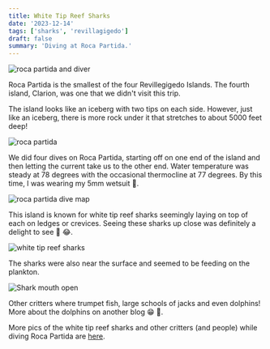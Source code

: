 ```yaml
---
title: White Tip Reef Sharks
date: '2023-12-14'
tags: ['sharks', 'revillagigedo']
draft: false
summary: 'Diving at Roca Partida.'
---
```


<Image
  src="/static/images/roca-partida/roca-partida.jpg"
  width={800}
  height={600}
  alt="roca partida and diver"
/>

Roca Partida is the smallest of the four Revillegigedo Islands. The fourth island, Clarion, was one that we didn't visit this trip.

The island looks like an iceberg with two tips on each side. However, just like an iceberg, there is more rock under it that stretches to about 5000 feet deep!

<Image
  src="/static/images/roca-partida/roca-slide.jpg"
  width={800}
  height={600}
  alt="roca partida"
/>

We did four dives on Roca Partida, starting off on one end of the island and then letting the current take us to the other end. Water temperature was steady at 78 degrees with the occasional thermocline at 77 degrees. By this time, I was wearing my 5mm wetsuit 🥶.

<Image
  src="/static/images/roca-partida/roca-partida-dive-map.jpg"
  width={800}
  height={600}
  alt="roca partida dive map"
/>

This island is known for white tip reef sharks seemingly laying on top of each on ledges or crevices. Seeing these sharks up close was definitely a delight to see 👀 😂.

<Image
  src="/static/images/roca-partida/white-tips-puffer.jpg"
  width={800}
  height={600}
  alt="white tip reef sharks"
/>

The sharks were also near the surface and seemed to be feeding on the plankton.

<Image
  src="/static/images/roca-partida/white-tips-open-mouth.jpg"
  width={800}
  height={600}
  alt="Shark mouth open"
/>

Other critters where trumpet fish, large schools of jacks and even dolphins! More about the dolphins on another blog 😁 🐬.

More pics of the white tip reef sharks and other critters (and people) while diving Roca Partida are [here](https://generosalitton.smugmug.com/RocaPartida/n-kqzPPt/).
